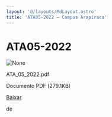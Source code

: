 ```yaml
---
layout: '@/layouts/MdLayout.astro'
title: 'ATA05-2022 — Campus Arapiraca'
---
```




ATA05-2022
==========










<Image src="https://arapiraca.ufal.br/graduacao/ciencia-da-computacao/documentos/atas-do-colegiado-e-nde/colegiado/2022/copy4_of_ata_01_2022.pdf/%2b%2bplone%2b%2bufalprofile/imgs/file-icon.png" alt="None" inferSize />

 ATA\_05\_2022.pdf  

 Documento PDF
 (279.1KB)
 

[Baixar](%40%40download/file/ATA_05_2022.pdf)























 de 













